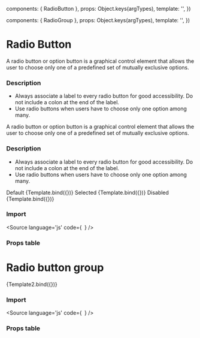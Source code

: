 

  components: { RadioButton },
  props:      Object.keys(argTypes),
  template:   '<RadioButton v-bind="$props" />',
})

  components: { RadioGroup },
  props:      Object.keys(argTypes),
  template:   '<RadioGroup v-bind="$props" />',
})

<Meta title="Components/Form/RadioButton" />

# Radio Button
A radio button or option button is a graphical control element that allows the user to choose only one of a predefined set of mutually exclusive options.

### Description

- Always associate a label to every radio button for good accessibility. Do not include a colon at the end of the label.
- Use radio buttons when users have to choose only one option among many.


A radio button or option button is a graphical control element that allows the user to choose only one of a predefined set of mutually exclusive options.

### Description

- Always associate a label to every radio button for good accessibility. Do not include a colon at the end of the label.
- Use radio buttons when users have to choose only one option among many.


<Canvas columns={2}>
  Default
  <Story
    name="Default"
    args={{
      label: 'Kubernetes',
      val: true,
    }}>
    {Template.bind({})}
  </Story>
  Selected
  <Story
    name="Selected"
    args={{
      label: 'Kubernetes',
      val: true,
      value: true
    }}>
    {Template.bind({})}
  </Story>
  Disabled
  <Story
    name="Disabled"
    args={{
      label: 'Kubernetes',
      val: true,
      disabled: true
     }}>
    {Template.bind({})}
  </Story>
</Canvas>

### Import

<Source
  language='js'
  code={`
  `}
/>

### Props table

<ArgsTable of={RadioButton} />


# Radio button group


<Canvas>
  <Story
    name="RadioGroup"
    args={{
      name: 'RadioGroup',
      label: 'Choose one of the following theme',
      options: ["Custom", "Dark", "Light"],
      row: false
    }}>
    {Template2.bind({})}
  </Story>
</Canvas>

### Import

<Source
  language='js'
  code={`
  `}
/>

### Props table

<ArgsTable of={RadioGroup} />

